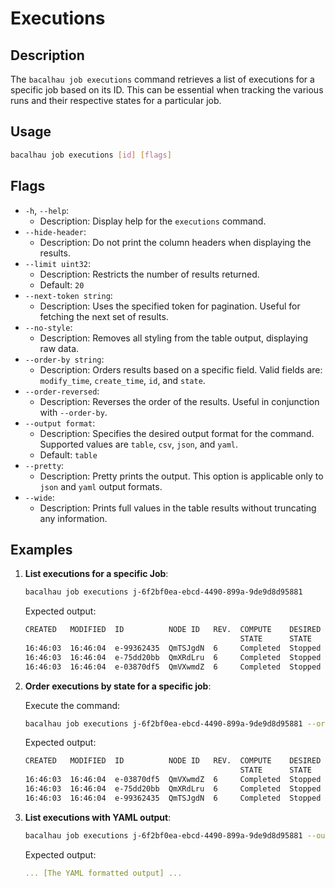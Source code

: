 
# Executions

## Description

The `bacalhau job executions` command retrieves a list of executions for a specific job based on its ID. This can be essential when tracking the various runs and their respective states for a particular job.

## Usage

```bash
bacalhau job executions [id] [flags]
```

## Flags

- `-h`, `--help`:
  - Description: Display help for the `executions` command.
- `--hide-header`:
  - Description: Do not print the column headers when displaying the results.
- `--limit uint32`:
  - Description: Restricts the number of results returned.
  - Default: `20`
- `--next-token string`:
  - Description: Uses the specified token for pagination. Useful for fetching the next set of results.
- `--no-style`:
  - Description: Removes all styling from the table output, displaying raw data.
- `--order-by string`:
  - Description: Orders results based on a specific field. Valid fields are: `modify_time`, `create_time`, `id`, and `state`.
- `--order-reversed`:
  - Description: Reverses the order of the results. Useful in conjunction with `--order-by`.
- `--output format`:
  - Description: Specifies the desired output format for the command. Supported values are `table`, `csv`, `json`, and `yaml`.
  - Default: `table`
- `--pretty`:
  - Description: Pretty prints the output. This option is applicable only to `json` and `yaml` output formats.
- `--wide`:
  - Description: Prints full values in the table results without truncating any information.

<GlobalFlags />

## Examples

1.  **List executions for a specific Job**:

    ```bash
    bacalhau job executions j-6f2bf0ea-ebcd-4490-899a-9de9d8d95881
    ```

    Expected output:

    ```bash
    CREATED   MODIFIED  ID          NODE ID   REV.  COMPUTE    DESIRED  COMMENT
                                                    STATE      STATE
    16:46:03  16:46:04  e-99362435  QmTSJgdN  6     Completed  Stopped
    16:46:03  16:46:04  e-75dd20bb  QmXRdLru  6     Completed  Stopped
    16:46:03  16:46:04  e-03870df5  QmVXwmdZ  6     Completed  Stopped
    ```

2.  **Order executions by state for a specific job**:

    Execute the command:

    ```bash
    bacalhau job executions j-6f2bf0ea-ebcd-4490-899a-9de9d8d95881 --order-by state
    ```

    Expected output:

    ```bash
    CREATED   MODIFIED  ID          NODE ID   REV.  COMPUTE    DESIRED  COMMENT
                                                    STATE      STATE
    16:46:03  16:46:04  e-03870df5  QmVXwmdZ  6     Completed  Stopped
    16:46:03  16:46:04  e-75dd20bb  QmXRdLru  6     Completed  Stopped
    16:46:03  16:46:04  e-99362435  QmTSJgdN  6     Completed  Stopped
    ```

3.  **List executions with YAML output**:

    ```bash
    bacalhau job executions j-6f2bf0ea-ebcd-4490-899a-9de9d8d95881 --output yaml
    ```

    Expected output:

    ```yaml
    ... [The YAML formatted output] ...
    ```
